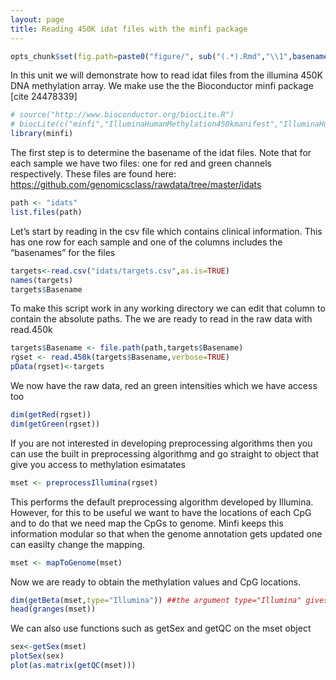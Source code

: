 ```yaml
---
layout: page
title: Reading 450K idat files with the minfi package
---
```


```r
opts_chunk$set(fig.path=paste0("figure/", sub("(.*).Rmd","\\1",basename(knitr:::knit_concord$get('infile'))), "-"))
```

In this unit we will demonstrate how to read idat files from the illumina 450K DNA methylation array. We make use the the Bioconductor minfi package [cite 24478339]

```r
# source("http://www.bioconductor.org/biocLite.R")
# biocLite(c("minfi","IlluminaHumanMethylation450kmanifest","IlluminaHumanMethylation450kanno.ilmn12.hg19"))
library(minfi)
```

The first step is to determine the basename of the idat files. Note that for each sample we have two files: one for red and green channels respectively. These files are found here: <https://github.com/genomicsclass/rawdata/tree/master/idats>

```r
path <- "idats"
list.files(path)
```

Let's start by reading in the csv file which contains clinical information. This has one row for each sample and one of the columns includes the "basenames" for the files

```r
targets<-read.csv("idats/targets.csv",as.is=TRUE)
names(targets)
targets$Basename
```

To make this script work in any working directory  we can edit that column to contain the absolute paths. The we are ready to read in the raw data with read.450k

```r
targets$Basename <- file.path(path,targets$Basename)
rgset <- read.450k(targets$Basename,verbose=TRUE)
pData(rgset)<-targets
```

We now have the raw data, red an green intensities which we have access too
```r
dim(getRed(rgset))
dim(getGreen(rgset))
```

If you are not interested in developing preprocessing algorithms then you can use the built in preprocessing algorithmg and go straight to object that give you access to methylation esimatates 

```r
mset <- preprocessIllumina(rgset)
```

This performs the default preprocessing algorithm developed by Illumina. However, for this to be useful we want to have the locations of each CpG and to do that we need map the CpGs to genome. Minfi keeps this information modular so that when the genome annotation gets updated one can easilty change the mapping. 
```r
mset <- mapToGenome(mset)
```

Now we are ready to obtain the methylation values and CpG locations.
 
```r
dim(getBeta(mset,type="Illumina")) ##the argument type="Illumina" gives us default procedure
head(granges(mset))
```

We can also use functions such as getSex and getQC on the mset object
```r
sex<-getSex(mset)
plotSex(sex)
plot(as.matrix(getQC(mset)))
```
